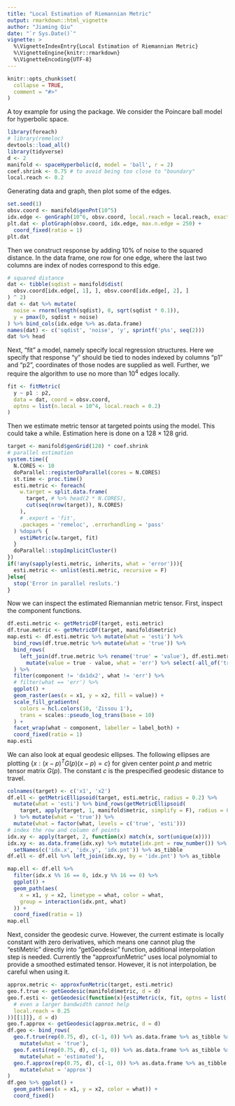 ```yaml
---
title: "Local Estimation of Riemannian Metric"
output: rmarkdown::html_vignette
author: "Jiaming Qiu"
date: "`r Sys.Date()`"
vignette: >
  %\VignetteIndexEntry{Local Estimation of Riemannian Metric}
  %\VignetteEngine{knitr::rmarkdown}
  %\VignetteEncoding{UTF-8}
---
```


```r
knitr::opts_chunk$set(
  collapse = TRUE,
  comment = "#>"
)
```

A toy example for using the package. We consider the Poincare ball model for hyperbolic space.

```r
library(foreach)
# library(remeloc)
devtools::load_all()
library(tidyverse)
d <- 2
manifold <- spaceHyperbolic(d, model = 'ball', r = 2)
coef.shrink <- 0.75 # to avoid being too close to "boundary"
local.reach <- 0.2
```

Generating data and graph, then plot some of the edges.

```r
set.seed(1)
obsv.coord <- manifold$genPnt(10^5)
idx.edge <- genGraph(10^6, obsv.coord, local.reach = local.reach, exact = F)
plt.dat <- plotGraph(obsv.coord, idx.edge, max.n.edge = 250) +
  coord_fixed(ratio = 1)
plt.dat
```

Then we construct response by adding 10% of noise to the squared distance. 
In the data frame, one row for one edge, where the last two columns are index of nodes correspond to this edge.

```r
# squared distance
dat <- tibble(sqdist = manifold$dist(
  obsv.coord[idx.edge[, 1], ], obsv.coord[idx.edge[, 2], ]
) ^ 2)
dat <- dat %>% mutate(
  noise = rnorm(length(sqdist), 0, sqrt(sqdist * 0.1)),
  y = pmax(0, sqdist + noise)
) %>% bind_cols(idx.edge %>% as.data.frame)
names(dat) <- c('sqdist', 'noise', 'y', sprintf('p%s', seq(2)))
dat %>% head
```

Next, "fit" a model, namely specify local regression structures. Here we specify that response "y" should be tied to nodes indexed by columns "p1" and "p2", coordinates of those nodes are supplied as well. Further, we require the algorithm to use no more than $10^4$ edges locally.

```r
fit <- fitMetric(
  y ~ p1 : p2, 
  data = dat, coord = obsv.coord, 
  optns = list(n.local = 10^4, local.reach = 0.2)
)
```

Then we estimate metric tensor at targeted points using the model. This could take a while. Estimation here is done on a $128 \times 128$ grid.

```r
target <- manifold$genGrid(128) * coef.shrink
# parallel estimation
system.time({
  N.CORES <- 10
  doParallel::registerDoParallel(cores = N.CORES)
  st.time <- proc.time()
  esti.metric <- foreach(
    w.target = split.data.frame(
      target, # %>% head(2 * N.CORES), 
      cut(seq(nrow(target)), N.CORES)
    ),
    # .export = 'fit',
    .packages = 'remeloc', .errorhandling = 'pass'
  ) %dopar% {
    estiMetric(w.target, fit)
  }
  doParallel::stopImplicitCluster()
})
if(!any(sapply(esti.metric, inherits, what = 'error'))){
  esti.metric <- unlist(esti.metric, recursive = F)
}else{
  stop('Error in parallel resluts.')
}
```


Now we can inspect the estimated Riemannian metric tensor.
First, inspect the component functions.

```r
df.esti.metric <- getMetricDF(target, esti.metric)
df.true.metric <- getMetricDF(target, manifold$metric)
map.esti <- df.esti.metric %>% mutate(what = 'esti') %>% 
  bind_rows(df.true.metric %>% mutate(what = 'true')) %>% 
  bind_rows(
    left_join(df.true.metric %>% rename('true' = 'value'), df.esti.metric) %>% 
      mutate(value = true - value, what = 'err') %>% select(-all_of('true'))
  ) %>% 
  filter(component != 'dx1dx2', what != 'err') %>%
  # filter(what == 'err') %>%
  ggplot() +
  geom_raster(aes(x = x1, y = x2, fill = value)) +
  scale_fill_gradientn(
    colors = hcl.colors(10, 'Zissou 1'),
    trans = scales::pseudo_log_trans(base = 10)
  ) +
  facet_wrap(what ~ component, labeller = label_both) +
  coord_fixed(ratio = 1)
map.esti
```

We can also look at equal geodesic ellipses. The following ellipses are plotting
$\{x: (x - p)^T G(p) (x - p) = c\}$ for given center point $p$ and metric tensor matrix $G(p)$. The constant $c$ is the prespecified geodesic distance to travel.

```r
colnames(target) <- c('x1', 'x2')
df.ell <- getMetricEllipsoid(target, esti.metric, radius = 0.2) %>% 
  mutate(what = 'esti') %>% bind_rows(getMetricEllipsoid(
    target, apply(target, 1, manifold$metric, simplify = F), radius = 0.2
  ) %>% mutate(what = 'true')) %>% 
  mutate(what = factor(what, levels = c('true', 'esti')))
# index the row and column of points
idx.xy <- apply(target, 2, function(x) match(x, sort(unique(x))))
idx.xy <- as.data.frame(idx.xy) %>% mutate(idx.pnt = row_number()) %>% 
  setNames(c('idx.x', 'idx.y', 'idx.pnt')) %>% as_tibble
df.ell <- df.ell %>% left_join(idx.xy, by = 'idx.pnt') %>% as_tibble

map.ell <- df.ell %>% 
  filter(idx.x %% 16 == 0, idx.y %% 16 == 0) %>% 
  ggplot() + 
  geom_path(aes(
    x = x1, y = x2, linetype = what, color = what,
    group = interaction(idx.pnt, what)
  )) +
  coord_fixed(ratio = 1)
map.ell
```

Next, consider the geodesic curve. 
However, the current estimate is locally constant with zero derivatives, which means one cannot plug the "estiMetric" directly into "getGeodesic" function, additional interpolation step is needed. 
Currently the "approxfunMetric" uses local polynomial to provide a smoothed estimated tensor. However, it is not interpolation, be careful when using it.

```r
approx.metric <- approxfunMetric(target, esti.metric)
geo.f.true <- getGeodesic(manifold$metric, d = d)
geo.f.esti <- getGeodesic(function(x){estiMetric(x, fit, optns = list(
  # even a larger bandwidth cannot help
  local.reach = 0.25
))[[1]]}, d = d)
geo.f.approx <- getGeodesic(approx.metric, d = d)
df.geo <- bind_rows(
  geo.f.true(rep(0.75, d), c(-1, 0)) %>% as.data.frame %>% as_tibble %>%
    mutate(what = 'true'),
  geo.f.esti(rep(0.75, d), c(-1, 0)) %>% as.data.frame %>% as_tibble %>% 
    mutate(what = 'estimated'),
  geo.f.approx(rep(0.75, d), c(-1, 0)) %>% as.data.frame %>% as_tibble %>% 
    mutate(what = 'approx')
)
df.geo %>% ggplot() +
  geom_path(aes(x = x1, y = x2, color = what)) +
  coord_fixed()
```





